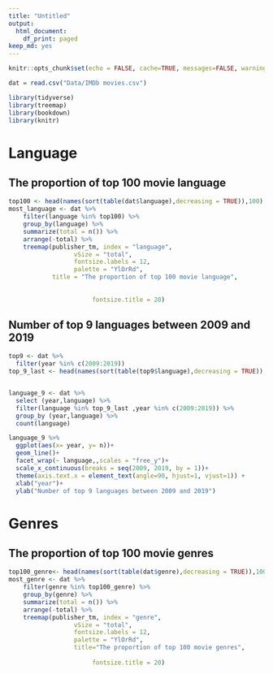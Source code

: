 ```yaml
---
title: "Untitled"
output:
  html_document:
    df_print: paged
keep_md: yes
---
```


```r
knitr::opts_chunk$set(echo = FALSE, cache=TRUE, messages=FALSE, warning=FALSE)
```



```r
dat = read.csv("Data/IMDb movies.csv")
```

```r
library(tidyverse)
library(treemap)
library(bookdown)
library(knitr)
```

# Language

## The proportion of top 100 movie language

```r
top100 <- head(names(sort(table(dat$language),decreasing = TRUE)),100) 
most_language <- dat %>% 
    filter(language %in% top100) %>% 
    group_by(language) %>%
    summarize(total = n()) %>%
    arrange(-total) %>%
    treemap(publisher_tm, index = "language",
                  vSize = "total",
                  fontsize.labels = 12,
                  palette = "YlOrRd",
            title = "The proportion of top 100 movie language",
              
                 
                       fontsize.title = 20)
```

## Number of top 9 languages between 2009 and 2019

```r

top9 <- dat %>% 
  filter(year %in% c(2009:2019)) 
top_9_last <- head(names(sort(table(top9$language),decreasing = TRUE)),9) 


language_9 <- dat %>% 
  select (year,language) %>% 
  filter(language %in% top_9_last ,year %in% c(2009:2019)) %>% 
  group_by (year,language) %>%  
  count(language)

language_9 %>% 
  ggplot(aes(x= year, y= n))+
  geom_line()+
  facet_wrap(~ language,,scales = "free_y")+
  scale_x_continuous(breaks = seq(2009, 2019, by = 1))+
  theme(axis.text.x = element_text(angle=90, hjust=1, vjust=1)) +
  xlab("year")+
  ylab("Number of top 9 languages between 2009 and 2019")
```
#  Genres 

## The proportion of top 100 movie genres

```r
top100_genre<- head(names(sort(table(dat$genre),decreasing = TRUE)),100) 
most_genre <- dat %>% 
    filter(genre %in% top100_genre) %>% 
    group_by(genre) %>%
    summarize(total = n()) %>%
    arrange(-total) %>%
    treemap(publisher_tm, index = "genre",
                  vSize = "total",
                  fontsize.labels = 12,
                  palette = "YlOrRd",
                  title="The proportion of top 100 movie genres",
     
                       fontsize.title = 20)
```
